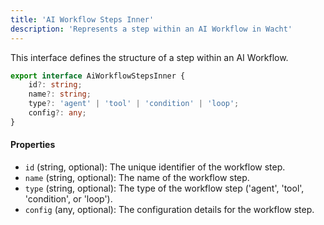 ```yaml
---
title: 'AI Workflow Steps Inner'
description: 'Represents a step within an AI Workflow in Wacht'
---
```


This interface defines the structure of a step within an AI Workflow.

```typescript
export interface AiWorkflowStepsInner {
    id?: string;
    name?: string;
    type?: 'agent' | 'tool' | 'condition' | 'loop';
    config?: any;
}
```

#### Properties

- `id` (string, optional): The unique identifier of the workflow step.
- `name` (string, optional): The name of the workflow step.
- `type` (string, optional): The type of the workflow step ('agent', 'tool', 'condition', or 'loop').
- `config` (any, optional): The configuration details for the workflow step.
